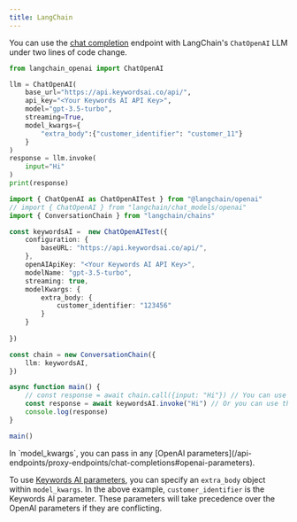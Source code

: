 ```yaml
---
title: LangChain
---
```


You can use the [chat completion](/api-endpoints/proxy-endpoints/chat-completions.mdx) endpoint with LangChain's `ChatOpenAI` LLM under two lines of code change.
<CodeGroup>
```Python Python
from langchain_openai import ChatOpenAI

llm = ChatOpenAI(
    base_url="https://api.keywordsai.co/api/",
    api_key="<Your Keywords AI API Key>",
    model="gpt-3.5-turbo",
    streaming=True,
    model_kwargs={
        "extra_body":{"customer_identifier": "customer_11"}
    }
)
response = llm.invoke(
    input="Hi"
)
print(response)
```
```TypeScript TypeScript
import { ChatOpenAI as ChatOpenAITest } from "@langchain/openai"
// import { ChatOpenAI } from "langchain/chat_models/openai"
import { ConversationChain } from "langchain/chains"

const keywordsAI =  new ChatOpenAITest({
    configuration: {
        baseURL: "https://api.keywordsai.co/api/",
    },
    openAIApiKey: "<Your Keywords AI API Key>",
    modelName: "gpt-3.5-turbo",
    streaming: true,
    modelKwargs: {
        extra_body: {
            customer_identifier: "123456"
        }
    }
    
})

const chain = new ConversationChain({
    llm: keywordsAI,
})

async function main() {
    // const response = await chain.call({input: "Hi"}) // You can use chain.call to invoke the model
    const response = await keywordsAI.invoke("Hi") // Or you can use the model directly
    console.log(response)
}

main()
```
</CodeGroup>
In `model_kwargs`, you can pass in any [OpenAI parameters](/api-endpoints/proxy-endpoints/chat-completions#openai-parameters). 

To use [Keywords AI parameters](/api-endpoints/proxy-endpoints/chat-completions#keywords-ai-parameters), you can specify an `extra_body` object within `model_kwargs`. In the above example, `customer_identifier` is the Keywords AI parameter. These parameters will take precedence over the OpenAI parameters if they are conflicting.